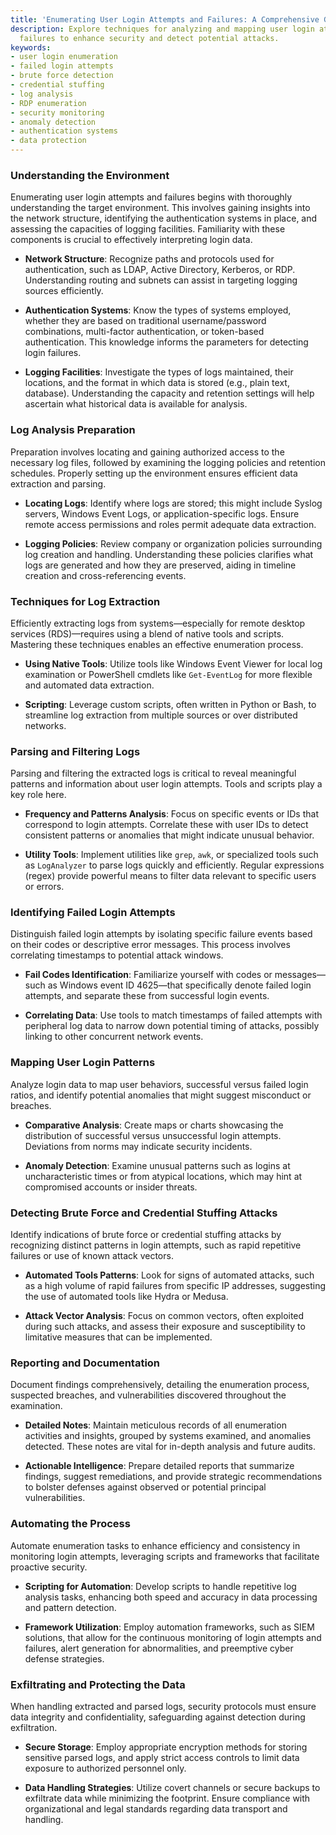 ```yaml
---
title: 'Enumerating User Login Attempts and Failures: A Comprehensive Guide'
description: Explore techniques for analyzing and mapping user login attempts and
  failures to enhance security and detect potential attacks.
keywords:
- user login enumeration
- failed login attempts
- brute force detection
- credential stuffing
- log analysis
- RDP enumeration
- security monitoring
- anomaly detection
- authentication systems
- data protection
---
```


### Understanding the Environment

Enumerating user login attempts and failures begins with thoroughly understanding the target environment. This involves gaining insights into the network structure, identifying the authentication systems in place, and assessing the capacities of logging facilities. Familiarity with these components is crucial to effectively interpreting login data.

- **Network Structure**: Recognize paths and protocols used for authentication, such as LDAP, Active Directory, Kerberos, or RDP. Understanding routing and subnets can assist in targeting logging sources efficiently.

- **Authentication Systems**: Know the types of systems employed, whether they are based on traditional username/password combinations, multi-factor authentication, or token-based authentication. This knowledge informs the parameters for detecting login failures.

- **Logging Facilities**: Investigate the types of logs maintained, their locations, and the format in which data is stored (e.g., plain text, database). Understanding the capacity and retention settings will help ascertain what historical data is available for analysis.

### Log Analysis Preparation

Preparation involves locating and gaining authorized access to the necessary log files, followed by examining the logging policies and retention schedules. Properly setting up the environment ensures efficient data extraction and parsing.

- **Locating Logs**: Identify where logs are stored; this might include Syslog servers, Windows Event Logs, or application-specific logs. Ensure remote access permissions and roles permit adequate data extraction.

- **Logging Policies**: Review company or organization policies surrounding log creation and handling. Understanding these policies clarifies what logs are generated and how they are preserved, aiding in timeline creation and cross-referencing events.

### Techniques for Log Extraction

Efficiently extracting logs from systems—especially for remote desktop services (RDS)—requires using a blend of native tools and scripts. Mastering these techniques enables an effective enumeration process.

- **Using Native Tools**: Utilize tools like Windows Event Viewer for local log examination or PowerShell cmdlets like `Get-EventLog` for more flexible and automated data extraction.

- **Scripting**: Leverage custom scripts, often written in Python or Bash, to streamline log extraction from multiple sources or over distributed networks.

### Parsing and Filtering Logs

Parsing and filtering the extracted logs is critical to reveal meaningful patterns and information about user login attempts. Tools and scripts play a key role here.

- **Frequency and Patterns Analysis**: Focus on specific events or IDs that correspond to login attempts. Correlate these with user IDs to detect consistent patterns or anomalies that might indicate unusual behavior.

- **Utility Tools**: Implement utilities like `grep`, `awk`, or specialized tools such as `LogAnalyzer` to parse logs quickly and efficiently. Regular expressions (regex) provide powerful means to filter data relevant to specific users or errors.

### Identifying Failed Login Attempts

Distinguish failed login attempts by isolating specific failure events based on their codes or descriptive error messages. This process involves correlating timestamps to potential attack windows.

- **Fail Codes Identification**: Familiarize yourself with codes or messages—such as Windows event ID 4625—that specifically denote failed login attempts, and separate these from successful login events.

- **Correlating Data**: Use tools to match timestamps of failed attempts with peripheral log data to narrow down potential timing of attacks, possibly linking to other concurrent network events.

### Mapping User Login Patterns

Analyze login data to map user behaviors, successful versus failed login ratios, and identify potential anomalies that might suggest misconduct or breaches.

- **Comparative Analysis**: Create maps or charts showcasing the distribution of successful versus unsuccessful login attempts. Deviations from norms may indicate security incidents.

- **Anomaly Detection**: Examine unusual patterns such as logins at uncharacteristic times or from atypical locations, which may hint at compromised accounts or insider threats.

### Detecting Brute Force and Credential Stuffing Attacks

Identify indications of brute force or credential stuffing attacks by recognizing distinct patterns in login attempts, such as rapid repetitive failures or use of known attack vectors.

- **Automated Tools Patterns**: Look for signs of automated attacks, such as a high volume of rapid failures from specific IP addresses, suggesting the use of automated tools like Hydra or Medusa.

- **Attack Vector Analysis**: Focus on common vectors, often exploited during such attacks, and assess their exposure and susceptibility to limitative measures that can be implemented.

### Reporting and Documentation

Document findings comprehensively, detailing the enumeration process, suspected breaches, and vulnerabilities discovered throughout the examination.

- **Detailed Notes**: Maintain meticulous records of all enumeration activities and insights, grouped by systems examined, and anomalies detected. These notes are vital for in-depth analysis and future audits.

- **Actionable Intelligence**: Prepare detailed reports that summarize findings, suggest remediations, and provide strategic recommendations to bolster defenses against observed or potential principal vulnerabilities.

### Automating the Process

Automate enumeration tasks to enhance efficiency and consistency in monitoring login attempts, leveraging scripts and frameworks that facilitate proactive security.

- **Scripting for Automation**: Develop scripts to handle repetitive log analysis tasks, enhancing both speed and accuracy in data processing and pattern detection.

- **Framework Utilization**: Employ automation frameworks, such as SIEM solutions, that allow for the continuous monitoring of login attempts and failures, alert generation for abnormalities, and preemptive cyber defense strategies.

### Exfiltrating and Protecting the Data

When handling extracted and parsed logs, security protocols must ensure data integrity and confidentiality, safeguarding against detection during exfiltration.

- **Secure Storage**: Employ appropriate encryption methods for storing sensitive parsed logs, and apply strict access controls to limit data exposure to authorized personnel only.

- **Data Handling Strategies**: Utilize covert channels or secure backups to exfiltrate data while minimizing the footprint. Ensure compliance with organizational and legal standards regarding data transport and handling.